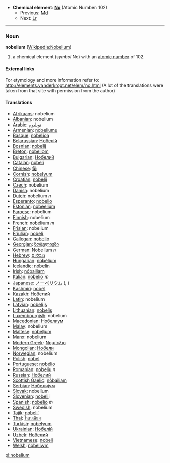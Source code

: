 *'''Chemical element''': '''[[No]]''' (Atomic Number: 102)
**Previous: [[Mendelevium|Md]]
**Next: [[Lawrencium|Lr]]
----
=== Noun ===
'''nobelium''' ([[en:Nobelium|Wikipedia:Nobelium]])

# a chemical element (''symbol'' No) with an [[atomic number]] of 102.

====External links====
For etymology and more information refer to:
http://elements.vanderkrogt.net/elem/no.html
(A lot of the translations were taken from that site with permission from the author)

==== Translations ====
*[[Afrikaans]]: nobelium
*[[Albanian]]: nobelium
*[[Arabic]]: [[نوبليوم]]
*[[Armenian]]: [[nobeliumu]]
*[[Basque]]: [[nobelioa]]
*[[Belarussian]]: [[Нобелiй]]
*[[Bosnian]]: [[nobelij]]
*[[Breton]]: [[nobeliom]]
*[[Bulgarian]]: [[Нобелий]]
*[[Catalan]]: [[nobeli]]
*[[Chinese]]: [[鍩]]
*[[Cornish]]: [[nobelyum]]
*[[Croatian]]: [[nobelij]]
*[[Czech]]: nobelium
*[[Danish]]: nobelium
*[[Dutch]]: nobelium ''n''
*[[Esperanto]]: [[nobelio]]
*[[Estonian]]: [[nobeelium]]
*[[Faroese]]: nobelium
*[[Finnish]]: nobelium
*[[French]]: [[nobélium]] ''m''
*[[Frisian]]: nobelium
*[[Friulian]]: [[nobeli]]
*[[Gallegan]]: [[nobelio]]
*[[Georgian]]: [[ნობელიუმი]]
*[[German]]: Nobelium ''n''
*[[Hebrew]]: [[נובליום]]
*[[Hungarian]]: [[nobélium]]
*[[Icelandic]]: [[nóbelín]]
*[[Irish]]: [[nóbailiam]]
*[[Italian]]: [[nobelio]] ''m''
*[[Japanese]]: [[ノーベリウム]] ([[]], )
*[[Kashmiri]]: [[nobel]]
*[[Kazakh]]: [[Нобелий]]
*[[Latin]]: nobelium
*[[Latvian]]: [[nobelijs]]
*[[Lithuanian]]: [[nobelis]]
*[[Luxembourgish]]: nobelium
*[[Macedonian]]: [[Нобелиум]]
*[[Malay]]: nobelium
*[[Maltese]]: [[nobeljum]]
*[[Manx]]: nobelium
*[[Modern Greek]]: [[Νομπελιο]] '' ''
*[[Mongolian]]: [[Нобели]]
*[[Norwegian]]: nobelium
*[[Polish]]: [[nobel]] '' ''
*[[Portuguese]]: [[nobélio]]
*[[Romanian]]: [[nobeliu]] ''n''
*[[Russian]]: [[Нобелий]] '' ''
*[[Scottish Gaelic]]: [[nòbailiam]]
*[[Serbian]]: [[Нобелиjум]]
*[[Slovak]]: nobelium
*[[Slovenian]]: [[nobelij]]
*[[Spanish]]: [[nobelio]] ''m''
*[[Swedish]]: nobelium
*[[Tajik]]: [[nobeli']]
*[[Thai]]: [[โนเบเลียม]]
*[[Turkish]]: [[nobelyum]]
*[[Ukrainian]]: [[Нобелiй]]
*[[Uzbek]]: [[Нобелий]]
*[[Vietnamese]]: [[nobeli]]
*[[Welsh]]: [[nobeliwm]]

[[pl:nobelium]]